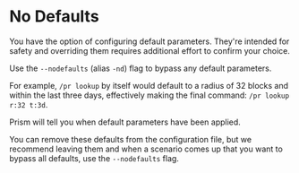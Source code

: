 # No Defaults

You have the option of configuring default parameters. They're intended
for safety and overriding them requires additional effort to confirm your choice.

Use the `--nodefaults` (alias `-nd`) flag to bypass any default parameters.

For example, `/pr lookup` by itself would default to a radius of 32 blocks and within the last three days,
effectively making the final command: `/pr lookup r:32 t:3d`.

Prism will tell you when default parameters have been applied.

You can remove these defaults from the configuration file, but we recommend leaving them
and when a scenario comes up that you want to bypass all defaults, use the `--nodefaults` flag.